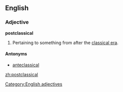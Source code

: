 ==English==

===Adjective===
'''postclassical'''

# Pertaining to something from after the [[classical era]].
#:''{{{2|From the '''postclassical''' grammar, we can deduce that the book was written in the [[Middle Ages]]}}}''

====Antonyms====
* [[anteclassical]]

[[Category:English adjectives]]

[[zh:postclassical]]